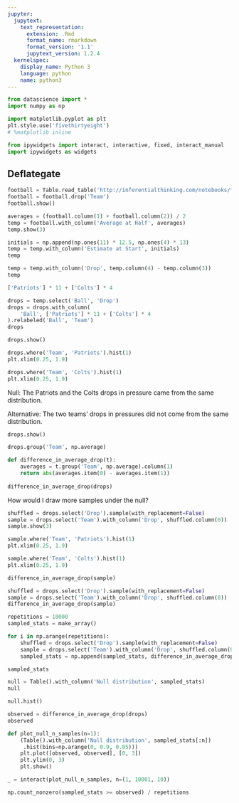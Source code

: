 ```yaml
---
jupyter:
  jupytext:
    text_representation:
      extension: .Rmd
      format_name: rmarkdown
      format_version: '1.1'
      jupytext_version: 1.2.4
  kernelspec:
    display_name: Python 3
    language: python
    name: python3
---
```


```python
from datascience import *
import numpy as np

import matplotlib.pyplot as plt
plt.style.use('fivethirtyeight')
# %matplotlib inline

from ipywidgets import interact, interactive, fixed, interact_manual
import ipywidgets as widgets
```

## Deflategate

```python
football = Table.read_table('http://inferentialthinking.com/notebooks/football.csv')
football = football.drop('Team')
football.show()
```

```python
averages = (football.column(1) + football.column(2)) / 2
temp = football.with_column('Average at Half', averages)
temp.show(3)
```

```python
initials = np.append(np.ones(11) * 12.5, np.ones(4) * 13)
temp = temp.with_column('Estimate at Start', initials)
temp
```

```python
temp = temp.with_column('Drop', temp.column(4) - temp.column(3))
temp
```

```python
['Patriots'] * 11 + ['Colts'] * 4
```

```python
drops = temp.select('Ball', 'Drop')
drops = drops.with_column(
    'Ball', ['Patriots'] * 11 + ['Colts'] * 4
).relabeled('Ball', 'Team')
drops
```

```python
drops.show()
```

```python
drops.where('Team', 'Patriots').hist(1)
plt.xlim(0.25, 1.9)
```

```python
drops.where('Team', 'Colts').hist(1)
plt.xlim(0.25, 1.9)
```

Null: The Patriots and the Colts drops in pressure came from the same distribution.

Alternative: The two teams' drops in pressures did not come from the same distribution.

```python
drops.show()
```

```python
drops.group('Team', np.average)
```

```python
def difference_in_average_drop(t):
    averages = t.group('Team', np.average).column(1)
    return abs(averages.item(0) - averages.item(1))
    
difference_in_average_drop(drops)
```

How would I draw more samples under the null?

```python
shuffled = drops.select('Drop').sample(with_replacement=False)
sample = drops.select('Team').with_column('Drop', shuffled.column(0))
sample.show(3)
```

```python
sample.where('Team', 'Patriots').hist(1)
plt.xlim(0.25, 1.9)

sample.where('Team', 'Colts').hist(1)
plt.xlim(0.25, 1.9)
```

```python
difference_in_average_drop(sample)
```

```python
shuffled = drops.select('Drop').sample(with_replacement=False)
sample = drops.select('Team').with_column('Drop', shuffled.column(0))
difference_in_average_drop(sample)
```

```python
repetitions = 10000
sampled_stats = make_array()

for i in np.arange(repetitions):
    shuffled = drops.select('Drop').sample(with_replacement=False)
    sample = drops.select('Team').with_column('Drop', shuffled.column(0))
    sampled_stats = np.append(sampled_stats, difference_in_average_drop(sample))

sampled_stats
```

```python
null = Table().with_column('Null distribution', sampled_stats)
null
```

```python
null.hist()
```

```python
observed = difference_in_average_drop(drops)
observed
```

```python
def plot_null_n_samples(n=1):
    (Table().with_column('Null distribution', sampled_stats[:n])
     .hist(bins=np.arange(0, 0.9, 0.05)))
    plt.plot([observed, observed], [0, 3])
    plt.ylim(0, 3)
    plt.show()

_ = interact(plot_null_n_samples, n=(1, 10001, 10))
```

```python
np.count_nonzero(sampled_stats >= observed) / repetitions
```

```python

```
